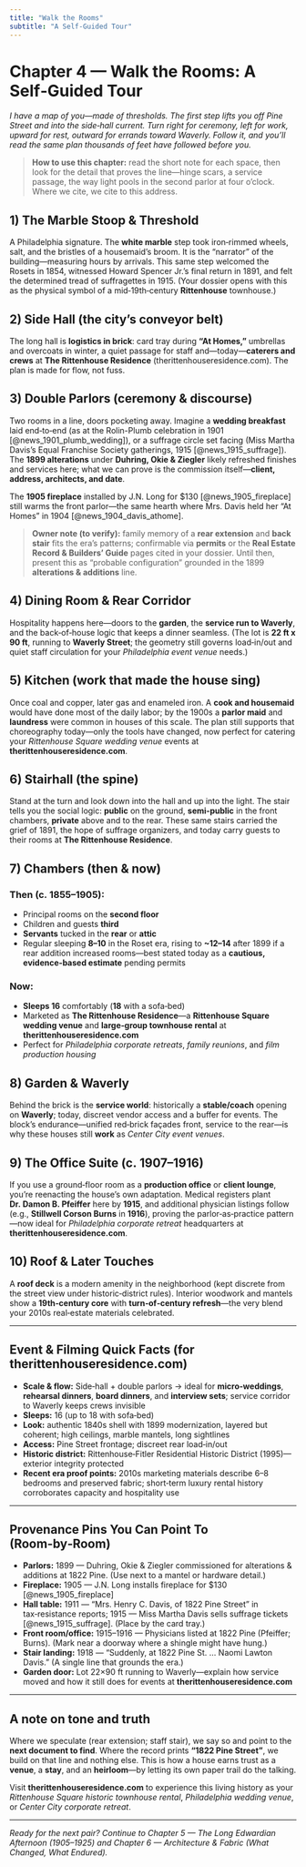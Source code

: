 ```yaml
---
title: "Walk the Rooms"
subtitle: "A Self-Guided Tour"
---
```


# Chapter 4 — Walk the Rooms: A Self‑Guided Tour

*I have a map of you—made of thresholds. The first step lifts you off Pine Street and into the side‑hall current. Turn right for ceremony, left for work, upward for rest, outward for errands toward Waverly. Follow it, and you'll read the same plan thousands of feet have followed before you.*

> **How to use this chapter:** read the short note for each space, then look for the detail that proves the line—hinge scars, a service passage, the way light pools in the second parlor at four o'clock. Where we cite, we cite to this address.

## 1) The Marble Stoop & Threshold

A Philadelphia signature. The **white marble** step took iron‑rimmed wheels, salt, and the bristles of a housemaid's broom. It is the "narrator" of the building—measuring hours by arrivals. This same step welcomed the Rosets in 1854, witnessed Howard Spencer Jr.'s final return in 1891, and felt the determined tread of suffragettes in 1915. (Your dossier opens with this as the physical symbol of a mid‑19th‑century **Rittenhouse** townhouse.)

## 2) Side Hall (the city's conveyor belt)

The long hall is **logistics in brick**: card tray during **"At Homes,"** umbrellas and overcoats in winter, a quiet passage for staff and—today—**caterers and crews** at **The Rittenhouse Residence** (therittenhouseresidence.com). The plan is made for flow, not fuss.

## 3) Double Parlors (ceremony & discourse)

Two rooms in a line, doors pocketing away. Imagine a **wedding breakfast** laid end‑to‑end (as at the Rolin-Plumb celebration in 1901 [@news_1901_plumb_wedding]), or a suffrage circle set facing (Miss Martha Davis's Equal Franchise Society gatherings, 1915 [@news_1915_suffrage]). The **1899 alterations** under **Duhring, Okie & Ziegler** likely refreshed finishes and services here; what we can prove is the commission itself—**client, address, architects, and date**.

The **1905 fireplace** installed by J.N. Long for $130 [@news_1905_fireplace] still warms the front parlor—the same hearth where Mrs. Davis held her "At Homes" in 1904 [@news_1904_davis_athome].

> **Owner note (to verify):** family memory of a **rear extension** and **back stair** fits the era's patterns; confirmable via **permits** or the **Real Estate Record & Builders' Guide** pages cited in your dossier. Until then, present this as "probable configuration" grounded in the 1899 **alterations & additions** line.

## 4) Dining Room & Rear Corridor

Hospitality happens here—doors to the **garden**, the **service run to Waverly**, and the back‑of‑house logic that keeps a dinner seamless. (The lot is **22 ft x 90 ft**, running to **Waverly Street**; the geometry still governs load‑in/out and quiet staff circulation for your *Philadelphia event venue* needs.)

## 5) Kitchen (work that made the house sing)

Once coal and copper, later gas and enameled iron. A **cook and housemaid** would have done most of the daily labor; by the 1900s a **parlor maid** and **laundress** were common in houses of this scale. The plan still supports that choreography today—only the tools have changed, now perfect for catering your *Rittenhouse Square wedding venue* events at **therittenhouseresidence.com**.

## 6) Stairhall (the spine)

Stand at the turn and look down into the hall and up into the light. The stair tells you the social logic: **public** on the ground, **semi‑public** in the front chambers, **private** above and to the rear. These same stairs carried the grief of 1891, the hope of suffrage organizers, and today carry guests to their rooms at **The Rittenhouse Residence**.

## 7) Chambers (then & now)

### Then (c. 1855–1905):
* Principal rooms on the **second floor**
* Children and guests **third**
* **Servants** tucked in the **rear** or **attic**
* Regular sleeping **8–10** in the Roset era, rising to **~12–14** after 1899 if a rear addition increased rooms—best stated today as a **cautious, evidence‑based estimate** pending permits

### Now:
* **Sleeps 16** comfortably (**18** with a sofa‑bed)
* Marketed as **The Rittenhouse Residence**—a **Rittenhouse Square wedding venue** and **large‑group townhouse rental** at **therittenhouseresidence.com**
* Perfect for *Philadelphia corporate retreats*, *family reunions*, and *film production housing*

## 8) Garden & Waverly

Behind the brick is the **service world**: historically a **stable/coach** opening on **Waverly**; today, discreet vendor access and a buffer for events. The block's endurance—unified red‑brick façades front, service to the rear—is why these houses still **work** as *Center City event venues*.

## 9) The Office Suite (c. 1907–1916)

If you use a ground‑floor room as a **production office** or **client lounge**, you're reenacting the house's own adaptation. Medical registers plant **Dr. Damon B. Pfeiffer** here by **1915**, and additional physician listings follow (e.g., **Stillwell Corson Burns** in **1916**), proving the parlor‑as‑practice pattern—now ideal for *Philadelphia corporate retreat* headquarters at **therittenhouseresidence.com**.

## 10) Roof & Later Touches

A **roof deck** is a modern amenity in the neighborhood (kept discrete from the street view under historic‑district rules). Interior woodwork and mantels show a **19th‑century core** with **turn‑of‑century refresh**—the very blend your 2010s real‑estate materials celebrated.

---

## Event & Filming Quick Facts (for therittenhouseresidence.com)

* **Scale & flow:** Side‑hall + double parlors → ideal for **micro‑weddings**, **rehearsal dinners**, **board dinners**, and **interview sets**; service corridor to Waverly keeps crews invisible
* **Sleeps:** 16 (up to 18 with sofa‑bed)
* **Look:** authentic 1840s shell with 1899 modernization, layered but coherent; high ceilings, marble mantels, long sightlines
* **Access:** Pine Street frontage; discreet rear load‑in/out
* **Historic district:** Rittenhouse‑Fitler Residential Historic District (1995)—exterior integrity protected
* **Recent era proof points:** 2010s marketing materials describe 6–8 bedrooms and preserved fabric; short‑term luxury rental history corroborates capacity and hospitality use

---

## Provenance Pins You Can Point To (Room‑by‑Room)

* **Parlors:** 1899 — Duhring, Okie & Ziegler commissioned for alterations & additions at 1822 Pine. (Use next to a mantel or hardware detail.)
* **Fireplace:** 1905 — J.N. Long installs fireplace for $130 [@news_1905_fireplace]
* **Hall table:** 1911 — "Mrs. Henry C. Davis, of 1822 Pine Street" in tax‑resistance reports; 1915 — Miss Martha Davis sells suffrage tickets [@news_1915_suffrage]. (Place by the card tray.)
* **Front room/office:** 1915–1916 — Physicians listed at 1822 Pine (Pfeiffer; Burns). (Mark near a doorway where a shingle might have hung.)
* **Stair landing:** 1918 — "Suddenly, at 1822 Pine St. … Naomi Lawton Davis." (A single line that grounds the era.)
* **Garden door:** Lot 22×90 ft running to Waverly—explain how service moved and how it still does for events at **therittenhouseresidence.com**

---

## A note on tone and truth

Where we speculate (rear extension; staff stair), we say so and point to the **next document to find**. Where the record prints **"1822 Pine Street"**, we build on that line and nothing else. This is how a house earns trust as a **venue**, a **stay**, and an **heirloom**—by letting its own paper trail do the talking.

Visit **therittenhouseresidence.com** to experience this living history as your *Rittenhouse Square historic townhouse rental*, *Philadelphia wedding venue*, or *Center City corporate retreat*.

---

*Ready for the next pair? Continue to Chapter 5 — The Long Edwardian Afternoon (1905–1925) and Chapter 6 — Architecture & Fabric (What Changed, What Endured).*